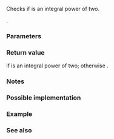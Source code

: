 {{cpp/title|has_single_bit}}
{{cpp/utility/bit/navbar}}
{{ddcl|since=c++20|header=bit|
template&lt; class T &gt;
constexpr bool has_single_bit( T x ) noexcept;
}}

Checks if {{c|x}} is an integral power of two.

{{cpp/enable_if|{{tt|T}} is an unsigned integer type (that is, {{c/core|unsigned char}}, {{c/core|unsigned short}}, {{c/core|unsigned int}}, {{c/core|unsigned long}}, {{c/core|unsigned long long}}, or an extended unsigned integer type)}}.

===Parameters===
{{par begin}}
{{par|x|value of unsigned integer type}}
{{par end}}

===Return value===
{{c|true}} if {{c|x}} is an integral power of two; otherwise {{c|false}}.

===Notes===
{{petty|Prior to {{stddoc|P1956R1}}, the proposed name for this function template was {{tt|ispow2}}.}}

{{feature test macro|__cpp_lib_int_pow2|[[cpp/numeric#Bit manipulation (since C++20)|Integral power-of-2 operations]]|std=C++20|value=202002L}}

===Possible implementation===
{{eq fun
|1=
template&lt;std::unsigned_integral T&gt;
    requires !std::same_as&lt;T, bool&gt; &amp;&amp; !std::same_as&lt;T, char&gt; &amp;&amp;
             !std::same_as&lt;T, char8_t&gt; &amp;&amp; !std::same_as&lt;T, char16_t&gt; &amp;&amp;
             !std::same_as&lt;T, char32_t&gt; &amp;&amp; !std::same_as&lt;T, wchar_t&gt;
constexpr bool has_single_bit(T x) noexcept
{
    return x &amp;&amp; !(x &amp; (x - 1));
}
|2=
template&lt;std::unsigned_integral T&gt;
    requires !std::same_as&lt;T, bool&gt; &amp;&amp; !std::same_as&lt;T, char&gt; &amp;&amp;
             !std::same_as&lt;T, char8_t&gt; &amp;&amp; !std::same_as&lt;T, char16_t&gt; &amp;&amp;
             !std::same_as&lt;T, char32_t&gt; &amp;&amp; !std::same_as&lt;T, wchar_t&gt;
constexpr bool has_single_bit(T x) noexcept
{
    return std::popcount(x) == 1;
}
}}

===Example===
{{example
|code=
#include &lt;bit&gt;
#include &lt;bitset&gt;
#include &lt;cmath&gt;
#include &lt;iostream&gt;

int main()
{
    for (auto u{0u}; u != 0B1010; ++u)
    {
        std::cout &lt;&lt; "u = " &lt;&lt; u &lt;&lt; " = " &lt;&lt; std::bitset&lt;4&gt;(u);
        if (std::has_single_bit(u))
            std::cout &lt;&lt; " = 2^" &lt;&lt; std::log2(u) &lt;&lt; " (is power of two)";
        std::cout &lt;&lt; '\n';
    }
}
|output=
u = 0 = 0000
u = 1 = 0001 = 2^0 (is power of two)
u = 2 = 0010 = 2^1 (is power of two)
u = 3 = 0011
u = 4 = 0100 = 2^2 (is power of two)
u = 5 = 0101
u = 6 = 0110
u = 7 = 0111
u = 8 = 1000 = 2^3 (is power of two)
u = 9 = 1001
}}

===See also===
{{dsc begin}}
{{dsc inc|cpp/numeric/dsc popcount}}
{{dsc inc|cpp/utility/bitset/dsc count}}
{{dsc inc|cpp/utility/bitset/dsc test}}
{{dsc end}}

{{langlinks|de|es|ja|ru|zh}}